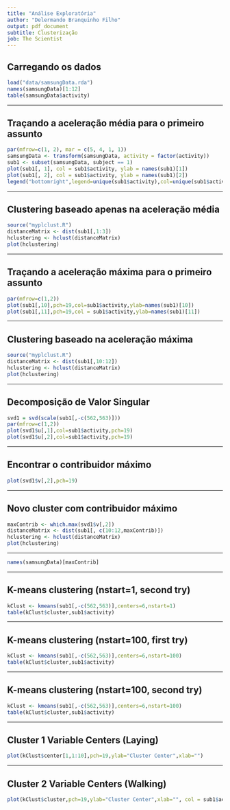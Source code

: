 ```yaml
---
title: "Análise Exploratória"
author: "Delermando Branquinho Filho"
output: pdf_document
subtitle: Clusterização
job: The Scientist
---
```


## Carregando os dados

```r
load("data/samsungData.rda")
names(samsungData)[1:12]
table(samsungData$activity)
```

---

## Traçando a aceleração média para o primeiro assunto

```r
par(mfrow=c(1, 2), mar = c(5, 4, 1, 1))
samsungData <- transform(samsungData, activity = factor(activity))
sub1 <- subset(samsungData, subject == 1)
plot(sub1[, 1], col = sub1$activity, ylab = names(sub1)[1])
plot(sub1[, 2], col = sub1$activity, ylab = names(sub1)[2])
legend("bottomright",legend=unique(sub1$activity),col=unique(sub1$activity), pch = 1)
```

---

## Clustering baseado apenas na aceleração média


```r
source("myplclust.R")
distanceMatrix <- dist(sub1[,1:3])
hclustering <- hclust(distanceMatrix)
plot(hclustering)
```


---

## Traçando a aceleração máxima para o primeiro assunto

```r
par(mfrow=c(1,2))
plot(sub1[,10],pch=19,col=sub1$activity,ylab=names(sub1)[10])
plot(sub1[,11],pch=19,col = sub1$activity,ylab=names(sub1)[11])
```

---

## Clustering baseado na aceleração máxima

```r
source("myplclust.R")
distanceMatrix <- dist(sub1[,10:12])
hclustering <- hclust(distanceMatrix)
plot(hclustering)
```



---

## Decomposição de Valor Singular

```r
svd1 = svd(scale(sub1[,-c(562,563)]))
par(mfrow=c(1,2))
plot(svd1$u[,1],col=sub1$activity,pch=19)
plot(svd1$u[,2],col=sub1$activity,pch=19)
```

---

## Encontrar o contribuidor máximo

```r
plot(svd1$v[,2],pch=19)
```


---

##  Novo cluster com contribuidor máximo

```r
maxContrib <- which.max(svd1$v[,2])
distanceMatrix <- dist(sub1[, c(10:12,maxContrib)])
hclustering <- hclust(distanceMatrix)
plot(hclustering)                            
```


---


```r
names(samsungData)[maxContrib]                          
```




---

##  K-means clustering (nstart=1, second try)

```r
kClust <- kmeans(sub1[,-c(562,563)],centers=6,nstart=1)
table(kClust$cluster,sub1$activity)
```


---

##  K-means clustering (nstart=100, first try)

```r
kClust <- kmeans(sub1[,-c(562,563)],centers=6,nstart=100)
table(kClust$cluster,sub1$activity)
```



---

##  K-means clustering (nstart=100, second try)

```r
kClust <- kmeans(sub1[,-c(562,563)],centers=6,nstart=100)
table(kClust$cluster,sub1$activity)
```

---

##  Cluster 1 Variable Centers (Laying)

```r
plot(kClust$center[1,1:10],pch=19,ylab="Cluster Center",xlab="")
```


---

##  Cluster 2 Variable Centers (Walking)

```r
plot(kClust$cluster,pch=19,ylab="Cluster Center",xlab="", col = sub1$activity)
```


